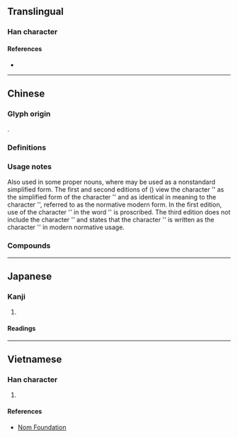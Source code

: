 {{also|垅}}
{{character info}}
==Translingual==

===Han character===
{{Han char|rn=32|rad=土|as=16|sn=19|four=|canj=GYBP|ids=⿰土龍}}

====References====
* {{Han ref|kx=0242.060|dkj=05592|dj=0482.020|hdz=10500.030|uh=58E0|ud=22752}}

----

==Chinese==

===Glyph origin===
{{Han etym}}
{{Han compound|土|龍|ls=psc|c1=s|c2=p|t1=earth}}.

===Definitions===
{{zh-see|壟|v}}

===Usage notes===
Also used in some proper nouns, where {{zh-l|垅}} may be used as a nonstandard simplified form. The first and second editions of ''{{w|Xiandai Hanyu Guifan Cidian}}'' ({{w2|zh|pref=《|现代汉语规范词典|suf=》}}) view the character '{{lang|zh|垅}}' as the simplified form of the character '{{zh-l|壠|lǒng}}' and as identical in meaning to the character '{{zh-l|*垄}}', referred to as the normative modern form. In the first edition, use of the character '{{lang|zh|垅}}' in the word '{{zh-l|壟斷}}' is proscribed. The third edition does not include the character '{{lang|zh|垅}}' and states that the character '{{zh-l|壠|lǒng}}' is written as the character '{{lang|zh|垄}}' in modern normative usage.

===Compounds===
{{zh-der|新壠|大武壠族|*後壠|孔壠/孔垄/孔垅}}

----

==Japanese==

===Kanji===
{{ja-kanji|grade=|rs=土16}}

# {{rfdef|ja|sort=土16}}

====Readings====
{{ja-readings
|goon=りゅう<りゆう
|kanon=りょう<りよう
|kanyoon=ろう
|kun=くろ-
}}

----

==Vietnamese==

===Han character===
{{vi-hantu|[[lũng]]|rs=土16}}

# {{rfdef|vi|sort=土16}}

====References====
* [http://nomfoundation.org/common/nom_details.php?codepoint=58e0 Nom Foundation]